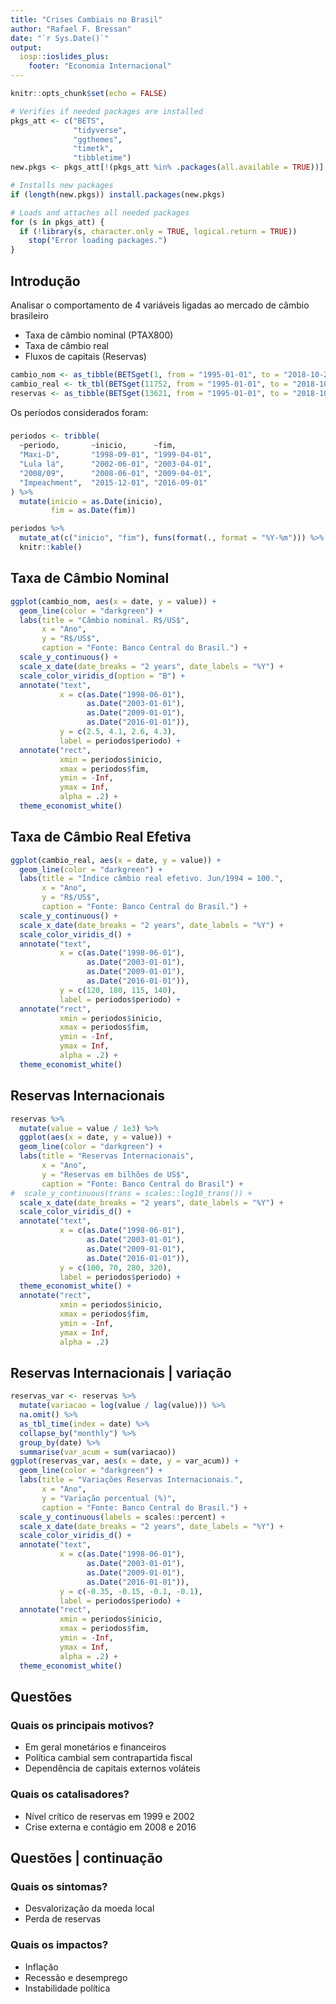 ```yaml
---
title: "Crises Cambiais no Brasil"
author: "Rafael F. Bressan"
date: "`r Sys.Date()`"
output:
  iosp::ioslides_plus:
    footer: "Economia Internacional"
---
```


```r
knitr::opts_chunk$set(echo = FALSE)
```

```r
# Verifies if needed packages are installed
pkgs_att <- c("BETS",
              "tidyverse",
              "ggthemes",
              "timetk",
              "tibbletime")
new.pkgs <- pkgs_att[!(pkgs_att %in% .packages(all.available = TRUE))]

# Installs new packages
if (length(new.pkgs)) install.packages(new.pkgs)

# Loads and attaches all needed packages
for (s in pkgs_att) {
  if (!library(s, character.only = TRUE, logical.return = TRUE)) 
    stop("Error loading packages.")
}
```

## Introdução

Analisar o comportamento de 4 variáveis ligadas ao mercado de câmbio brasileiro

- Taxa de câmbio nominal (PTAX800)
- Taxa de câmbio real
- Fluxos de capitais (Reservas)

```r
cambio_nom <- as_tibble(BETSget(1, from = "1995-01-01", to = "2018-10-26"))
cambio_real <- tk_tbl(BETSget(11752, from = "1995-01-01", to = "2018-10-26"))
reservas <- as_tibble(BETSget(13621, from = "1995-01-01", to = "2018-10-26"))
```

Os períodos considerados foram: 

### {.box-12 .bg-green}

```r
periodos <- tribble(
  ~periodo,       ~inicio,      ~fim,
  "Maxi-D",       "1998-09-01", "1999-04-01",
  "Lula lá",      "2002-06-01", "2003-04-01",
  "2008/09",      "2008-06-01", "2009-04-01",
  "Impeachment",  "2015-12-01", "2016-09-01"
) %>% 
  mutate(inicio = as.Date(inicio),
         fim = as.Date(fim))

periodos %>% 
  mutate_at(c("inicio", "fim"), funs(format(., format = "%Y-%m"))) %>% 
  knitr::kable()
```

## Taxa de Câmbio Nominal

```r
ggplot(cambio_nom, aes(x = date, y = value)) + 
  geom_line(color = "darkgreen") +
  labs(title = "Câmbio nominal. R$/US$",
       x = "Ano",
       y = "R$/US$",
       caption = "Fonte: Banco Central do Brasil.") +
  scale_y_continuous() +
  scale_x_date(date_breaks = "2 years", date_labels = "%Y") +
  scale_color_viridis_d(option = "B") +
  annotate("text", 
           x = c(as.Date("1998-06-01"),
                 as.Date("2003-01-01"),
                 as.Date("2009-01-01"),
                 as.Date("2016-01-01")), 
           y = c(2.5, 4.1, 2.6, 4.3), 
           label = periodos$periodo) +
  annotate("rect", 
           xmin = periodos$inicio, 
           xmax = periodos$fim, 
           ymin = -Inf, 
           ymax = Inf,
           alpha = .2) + 
  theme_economist_white()
```

## Taxa de Câmbio Real Efetiva

```r
ggplot(cambio_real, aes(x = date, y = value)) + 
  geom_line(color = "darkgreen") +
  labs(title = "Índice câmbio real efetivo. Jun/1994 = 100.",
       x = "Ano",
       y = "R$/US$",
       caption = "Fonte: Banco Central do Brasil.") +
  scale_y_continuous() +
  scale_x_date(date_breaks = "2 years", date_labels = "%Y") +
  scale_color_viridis_d() +
  annotate("text", 
           x = c(as.Date("1998-06-01"),
                 as.Date("2003-01-01"),
                 as.Date("2009-01-01"),
                 as.Date("2016-01-01")), 
           y = c(120, 180, 115, 140), 
           label = periodos$periodo) +
  annotate("rect", 
           xmin = periodos$inicio, 
           xmax = periodos$fim, 
           ymin = -Inf, 
           ymax = Inf,
           alpha = .2) + 
  theme_economist_white()
```

## Reservas Internacionais

```r
reservas %>%
  mutate(value = value / 1e3) %>% 
  ggplot(aes(x = date, y = value)) + 
  geom_line(color = "darkgreen") +
  labs(title = "Reservas Internacionais",
       x = "Ano",
       y = "Reservas em bilhões de US$",
       caption = "Fonte: Banco Central do Brasil") +
#  scale_y_continuous(trans = scales::log10_trans()) +
  scale_x_date(date_breaks = "2 years", date_labels = "%Y") +
  scale_color_viridis_d() +
  annotate("text",
           x = c(as.Date("1998-06-01"),
                 as.Date("2003-01-01"),
                 as.Date("2009-01-01"),
                 as.Date("2016-01-01")),
           y = c(100, 70, 280, 320),
           label = periodos$periodo) +
  theme_economist_white() +
  annotate("rect", 
           xmin = periodos$inicio, 
           xmax = periodos$fim, 
           ymin = -Inf, 
           ymax = Inf,
           alpha = .2) 
```

## Reservas Internacionais | variação

```r
reservas_var <- reservas %>% 
  mutate(variacao = log(value / lag(value))) %>% 
  na.omit() %>% 
  as_tbl_time(index = date) %>% 
  collapse_by("monthly") %>% 
  group_by(date) %>% 
  summarise(var_acum = sum(variacao))
ggplot(reservas_var, aes(x = date, y = var_acum)) + 
  geom_line(color = "darkgreen") +
  labs(title = "Variações Reservas Internacionais.",
       x = "Ano",
       y = "Variação percentual (%)",
       caption = "Fonte: Banco Central do Brasil.") +
  scale_y_continuous(labels = scales::percent) +
  scale_x_date(date_breaks = "2 years", date_labels = "%Y") +
  scale_color_viridis_d() +
  annotate("text", 
           x = c(as.Date("1998-06-01"),
                 as.Date("2003-01-01"),
                 as.Date("2009-01-01"),
                 as.Date("2016-01-01")), 
           y = c(-0.35, -0.15, -0.1, -0.1), 
           label = periodos$periodo) +
  annotate("rect", 
           xmin = periodos$inicio, 
           xmax = periodos$fim, 
           ymin = -Inf, 
           ymax = Inf,
           alpha = .2) + 
  theme_economist_white()
```

## Questões {.build}

### Quais os principais motivos? {.box-12 .bg-green}
 
- Em geral monetários e financeiros
- Política cambial sem contrapartida fiscal
- Dependência de capitais externos voláteis
    
### Quais os catalisadores? {.box-12 .bg-green}

- Nível crítico de reservas em 1999 e 2002
- Crise externa e contágio em 2008 e 2016

## Questões | continuação {.build}

### Quais os sintomas? {.box-12 .bg-green}

- Desvalorização da moeda local
- Perda de reservas
    
### Quais os impactos? {.box-12 .bg-green}

- Inflação
- Recessão e desemprego
- Instabilidade política